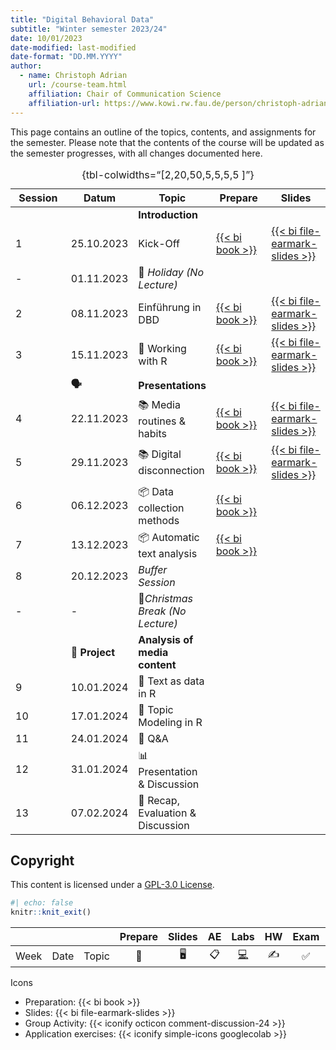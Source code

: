 ```yaml
---
title: "Digital Behavioral Data"
subtitle: "Winter semester 2023/24"
date: 10/01/2023
date-modified: last-modified
date-format: "DD.MM.YYYY"
author: 
  - name: Christoph Adrian 
    url: /course-team.html
    affiliation: Chair of Communication Science
    affiliation-url: https://www.kowi.rw.fau.de/person/christoph-adrian/
---
```


::: callout-note
This page contains an outline of the topics, contents, and assignments for the semester. Please note that the contents of the course will be updated as the semester progresses, with all changes documented here.
:::

<!-- FIXME Add column with link to exercises / group activities -->

| Session | Datum          | Topic                             | Prepare                                                                            | Slides                                                                                                                                                                                                                                                                      |
|---------------|---------------|---------------|---------------|---------------|
|         |                | **Introduction**                  |                                                                                    |                                                                                                                                                                                                                                                                             |
| 1       | 25.10.2023     | Kick-Off                          | [{{< bi book >}}](/sessions/session-01.html "Session 01"){aria-label="Session 01"} | [{{< bi file-earmark-slides >}}](/slides/slides-01.html "Slides: Session 01"){aria-label="Slides Session 01"}                                                                                                                                                               |
| \-      | 01.11.2023     | 🎃 *Holiday (No Lecture)*         |                                                                                    |                                                                                                                                                                                                                                                                             |
| 2       | 08.11.2023     | Einführung in DBD                 | [{{< bi book >}}](/sessions/session-02.html "Session 02"){aria-label="Session 02"} | [{{< bi file-earmark-slides >}}](/slides/slides-02.html "Slides: Session 02"){aria-label="Slides Session 02"}                                                                                                                                                               |
| 3       | 15.11.2023     | 🔨 Working with R                 | [{{< bi book >}}](/sessions/session-03.html "Session 03"){aria-label="Session 04"} | [{{< bi file-earmark-slides >}}](/slides/slides-03.html "Slides: Session 03"){aria-label="Slides Session 02"}                                                                                                                                                               |
|         | **🗣️**         | **Presentations**                 |                                                                                    |                                                                                                                                                                                                                                                                             |
| 4       | 22.11.2023     | 📚 Media routines & habits        | [{{< bi book >}}](/sessions/session-04.html "Session 04"){aria-label="Session 04"} | [{{< bi file-earmark](/slides/slides-04.html "Slides: Session 04"){aria-label="Slides Session 02"}[-](/slides/slides-04.html "Slides: Session 03"){aria-label="Slides Session 02"}[slides >}}](/slides/slides-03.html "Slides: Session 03"){aria-label="Slides Session 02"} |
| 5       | 29.11.2023     | 📚 Digital disconnection          | [{{< bi book >}}](/sessions/session-05.html "Session 05"){aria-label="Session 05"} | [{{< bi file-earmark-slides >}}](/slides/slides-05.html "Slides: Session 05"){aria-label="Slides Session 02"}                                                                                                                                                               |
| 6       | 06.12.2023     | 📦 Data collection methods        | [{{< bi book >}}](/sessions/session-06.html "Session 06"){aria-label="Session 09"} |                                                                                                                                                                                                                                                                             |
| 7       | 13.12.2023     | 📦 Automatic text analysis        | [{{< bi book >}}](/sessions/session-07.html "Session 07"){aria-label="Session 09"} |                                                                                                                                                                                                                                                                             |
| 8       | 20.12.2023     | *Buffer Session*                  |                                                                                    |                                                                                                                                                                                                                                                                             |
| \-      | \-             | 🎄*Christmas Break (No Lecture)*  |                                                                                    |                                                                                                                                                                                                                                                                             |
|         | 📂 **Project** | **Analysis of media content**     |                                                                                    |                                                                                                                                                                                                                                                                             |
| 9       | 10.01.2024     | 🔨 Text as data in R              |                                                                                    |                                                                                                                                                                                                                                                                             |
| 10      | 17.01.2024     | 🔨 Topic Modeling in R            |                                                                                    |                                                                                                                                                                                                                                                                             |
| 11      | 24.01.2024     | 🔨 Q&A                            |                                                                                    |                                                                                                                                                                                                                                                                             |
| 12      | 31.01.2024     | 📊 Presentation & Discussion      |                                                                                    |                                                                                                                                                                                                                                                                             |
| 13      | 07.02.2024     | 🏁 Recap, Evaluation & Discussion |                                                                                    |                                                                                                                                                                                                                                                                             |

: {tbl-colwidths="\[2,20,50,5,5,5,5 \]"}

## Copyright

This content is licensed under a [GPL-3.0 License](https://www.gnu.org/licenses/gpl-3.0.en.html).

```r
#| echo: false
knitr::knit_exit()
```

|      |      |       | Prepare | Slides | AE  |                                                    Labs                                                    | HW  | Exam | Project |
|--------|--------|--------|:------:|:------:|:------:|:------:|:------:|:------:|:------:|
| Week | Date | Topic |   📖    |   🖥️   | 📋  | [💻](https://sakai.duke.edu/samigo-app/servlet/Login?id=6fa7ebf3-01af-42a6-91ba-3e813d3901221641094171786) | ✍️  |  ✅  |   📂    |

Icons

-   Preparation: {{< bi book >}}
-   Slides: {{< bi file-earmark-slides >}}
-   Group Activity: {{< iconify octicon comment-discussion-24 >}}
-   Application exercises: {{< iconify simple-icons googlecolab >}}
